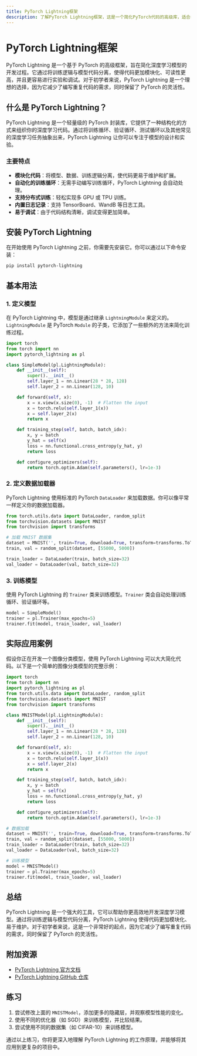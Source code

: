 ```yaml
---
title: PyTorch Lightning框架
description: 了解PyTorch Lightning框架，这是一个简化PyTorch代码的高级库，适合初学者快速上手深度学习项目。
---
```


# PyTorch Lightning框架

PyTorch Lightning 是一个基于 PyTorch 的高级框架，旨在简化深度学习模型的开发过程。它通过将训练逻辑与模型代码分离，使得代码更加模块化、可读性更高，并且更容易进行实验和调试。对于初学者来说，PyTorch Lightning 是一个理想的选择，因为它减少了编写重复代码的需求，同时保留了 PyTorch 的灵活性。

## 什么是 PyTorch Lightning？

PyTorch Lightning 是一个轻量级的 PyTorch 封装库，它提供了一种结构化的方式来组织你的深度学习代码。通过将训练循环、验证循环、测试循环以及其他常见的深度学习任务抽象出来，PyTorch Lightning 让你可以专注于模型的设计和实验。

### 主要特点

- **模块化代码**：将模型、数据、训练逻辑分离，使代码更易于维护和扩展。
- **自动化的训练循环**：无需手动编写训练循环，PyTorch Lightning 会自动处理。
- **支持分布式训练**：轻松实现多 GPU 或 TPU 训练。
- **内置日志记录**：支持 TensorBoard、WandB 等日志工具。
- **易于调试**：由于代码结构清晰，调试变得更加简单。

## 安装 PyTorch Lightning

在开始使用 PyTorch Lightning 之前，你需要先安装它。你可以通过以下命令安装：

```bash
pip install pytorch-lightning
```

## 基本用法

### 1. 定义模型

在 PyTorch Lightning 中，模型是通过继承 `LightningModule` 来定义的。`LightningModule` 是 PyTorch `Module` 的子类，它添加了一些额外的方法来简化训练过程。

```python
import torch
from torch import nn
import pytorch_lightning as pl

class SimpleModel(pl.LightningModule):
    def __init__(self):
        super().__init__()
        self.layer_1 = nn.Linear(28 * 28, 128)
        self.layer_2 = nn.Linear(128, 10)

    def forward(self, x):
        x = x.view(x.size(0), -1)  # Flatten the input
        x = torch.relu(self.layer_1(x))
        x = self.layer_2(x)
        return x

    def training_step(self, batch, batch_idx):
        x, y = batch
        y_hat = self(x)
        loss = nn.functional.cross_entropy(y_hat, y)
        return loss

    def configure_optimizers(self):
        return torch.optim.Adam(self.parameters(), lr=1e-3)
```

### 2. 定义数据加载器

PyTorch Lightning 使用标准的 PyTorch `DataLoader` 来加载数据。你可以像平常一样定义你的数据加载器。

```python
from torch.utils.data import DataLoader, random_split
from torchvision.datasets import MNIST
from torchvision import transforms

# 加载 MNIST 数据集
dataset = MNIST('', train=True, download=True, transform=transforms.ToTensor())
train, val = random_split(dataset, [55000, 5000])

train_loader = DataLoader(train, batch_size=32)
val_loader = DataLoader(val, batch_size=32)
```

### 3. 训练模型

使用 PyTorch Lightning 的 `Trainer` 类来训练模型。`Trainer` 类会自动处理训练循环、验证循环等。

```python
model = SimpleModel()
trainer = pl.Trainer(max_epochs=5)
trainer.fit(model, train_loader, val_loader)
```

## 实际应用案例

假设你正在开发一个图像分类模型，使用 PyTorch Lightning 可以大大简化代码。以下是一个简单的图像分类模型的完整示例：

```python
import torch
from torch import nn
import pytorch_lightning as pl
from torch.utils.data import DataLoader, random_split
from torchvision.datasets import MNIST
from torchvision import transforms

class MNISTModel(pl.LightningModule):
    def __init__(self):
        super().__init__()
        self.layer_1 = nn.Linear(28 * 28, 128)
        self.layer_2 = nn.Linear(128, 10)

    def forward(self, x):
        x = x.view(x.size(0), -1)  # Flatten the input
        x = torch.relu(self.layer_1(x))
        x = self.layer_2(x)
        return x

    def training_step(self, batch, batch_idx):
        x, y = batch
        y_hat = self(x)
        loss = nn.functional.cross_entropy(y_hat, y)
        return loss

    def configure_optimizers(self):
        return torch.optim.Adam(self.parameters(), lr=1e-3)

# 数据加载
dataset = MNIST('', train=True, download=True, transform=transforms.ToTensor())
train, val = random_split(dataset, [55000, 5000])
train_loader = DataLoader(train, batch_size=32)
val_loader = DataLoader(val, batch_size=32)

# 训练模型
model = MNISTModel()
trainer = pl.Trainer(max_epochs=5)
trainer.fit(model, train_loader, val_loader)
```

## 总结

PyTorch Lightning 是一个强大的工具，它可以帮助你更高效地开发深度学习模型。通过将训练逻辑与模型代码分离，PyTorch Lightning 使得代码更加模块化、易于维护。对于初学者来说，这是一个非常好的起点，因为它减少了编写重复代码的需求，同时保留了 PyTorch 的灵活性。

## 附加资源

- [PyTorch Lightning 官方文档](https://pytorch-lightning.readthedocs.io/en/latest/)
- [PyTorch Lightning GitHub 仓库](https://github.com/Lightning-AI/lightning)

## 练习

1. 尝试修改上面的 `MNISTModel`，添加更多的隐藏层，并观察模型性能的变化。
2. 使用不同的优化器（如 SGD）来训练模型，并比较结果。
3. 尝试使用不同的数据集（如 CIFAR-10）来训练模型。

通过以上练习，你将更深入地理解 PyTorch Lightning 的工作原理，并能够将其应用到更复杂的项目中。